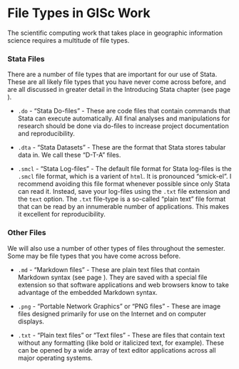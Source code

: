 # File Types in GISc Work

The scientific computing work that takes place in geographic information science requires a multitude of file types.

### Stata Files

There are a number of file types that are important for our use of Stata. These are all likely file types that you have never come across before, and are all discussed in greater detail in the Introducing Stata chapter (see page ).

  - `.do` - “Stata Do-files” - These are code files that contain
    commands that Stata can execute automatically. All final analyses and manipulations for research should be done via do-files to increase project documentation and reproducibility.

  -  `.dta` - “Stata Datasets” - These are the format that Stata stores tabular data in. We call these “D-T-A” files.

  - `.smcl` - “Stata Log-files” - The default file format for Stata log-files is the `.smcl` file format, which is a varient of `html`. It is pronounced “smick-el”. I recommend avoiding this file format whenever possible since only Stata can read it. Instead, save your log-files using the `.txt` file extension and the `text` option. The `.txt` file-type is a so-called “plain text” file format that can be read by an innumerable number of applications. This makes it excellent for reproducibility.

### Other Files
We will also use a number of other types of files throughout the
semester. Some may be file types that you have come across before.

  - `.md` - “Markdown files” - These are plain text files that contain Markdown syntax (see page ). They are saved with a special file extension so that software applications and web browsers know to take advantage of the embedded Markdown syntax.

  - `.png` - “Portable Network Graphics” or “PNG files” - These are image files designed primarily for use on the Internet and on computer displays.

  - `.txt` - “Plain text files” or “Text files” - These are files that contain text without any formatting (like bold or italicized text, for example). These can be opened by a wide array of text editor applications across all major operating systems.
